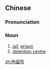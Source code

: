 ==Chinese==
{{zh-forms|type=21}}

===Pronunciation===
{{zh-pron
|m=jūliúsuǒ
|c=keoi1 lau4 so2
|cat=n
}}

===Noun===
{{zh-noun}}

# [[jail]]; [[prison]]
# [[detention centre]]

[[zh:拘留所]]